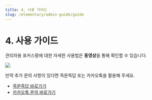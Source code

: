 ```yaml
---
title: 4. 사용 가이드
slug: /elementary/admin-guide/guide
---
```



# 4. 사용 가이드

관리자용 포커스팡에 대한 자세한 사용법은 **동영상**을 통해 확인할 수 있습니다.

<Image src="/img/kr/elementary/admin/04-01.jpg" size="lg" />

만약 추가 문의 사항이 있다면 즉문즉답 또는 카카오톡을 활용해 주세요.

- [즉문즉답 바로가기](https://focuspang.com/ask.html)
- [카카오톡 문의 바로가기](https://pf.kakao.com/_xjxgGDxj)
